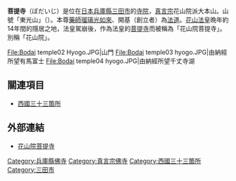 {{日本寺院
| name = 菩提寺
| img = File:Bodai temple01 hyogo.JPG
| img_capt = 本堂
| image_width = 300
| nihongo = 菩提寺
| hiragana = ぼだいじ
| romaji = Bodai-ji
| location = [[兵庫縣|兵庫縣]][[三田市|三田市]]尼寺352
| sangou = 東光山
| section = [[真言宗|真言宗]]花山院派大本山
| god = [[藥師瑠璃光如來|藥師瑠璃光如來]]
| found_year = （傳）[[白雉_(孝德天皇)|白雉]]2年（651年）
| founder = （傳）[[法道|法道]]（開基）
| official_name = 
| alias = 
| struct = 
| title = [[西國三十三箇所|西國三十三箇所]]番外<br/>[[西國藥師四十九靈場|西國藥師四十九靈場]]第21番
| cultural_collection = 
}}
'''菩提寺'''（ぼだいじ）是位在[[日本|日本]][[兵庫縣|兵庫縣]][[三田市|三田市]]的[[寺院|寺院]]，[[真言宗|真言宗]]花山院派大本山。山號「東光山」（{{lang|ja|とうこうざん}}）。本尊[[藥師瑠璃光如來|藥師瑠璃光如來]]、開基（創立者）為[[法道|法道]]。[[花山天皇|花山法皇]]晩年約14年間的隱居之地，法皇駕崩後，作為法皇的[[菩提寺|菩提寺]]而被稱為「花山院菩提寺」。別稱「花山院」。

<Gallery>
File:Bodai temple02 Hyogo.JPG|山門
File:Bodai temple03 hyogo.JPG|由納經所望有馬富士
File:Bodai temple04 hyogo.JPG|由納經所望千丈寺湖
</Gallery>

== 關連項目 ==
*[[西國三十三箇所|西國三十三箇所]]

== 外部連結 ==
* [http://sanda-kazanin.com/ 花山院菩提寺]

{{DEFAULTSORT:Bodaiji}}
[[Category:兵庫縣佛寺|Category:兵庫縣佛寺]]
[[Category:真言宗佛寺|Category:真言宗佛寺]]
[[Category:西國三十三箇所|Category:西國三十三箇所]]
[[Category:三田市|Category:三田市]]